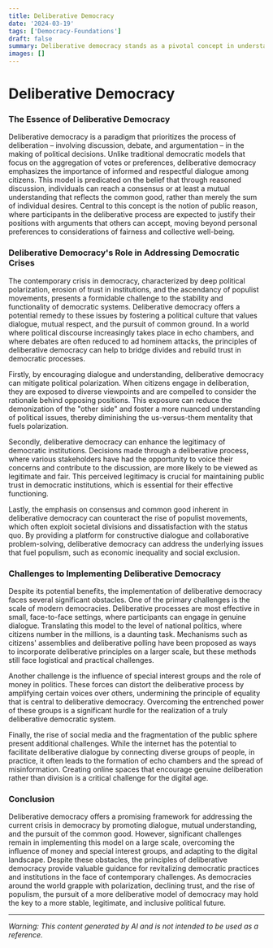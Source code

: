 ```yaml
---
title: Deliberative Democracy
date: '2024-03-19'
tags: ['Democracy-Foundations']
draft: false
summary: Deliberative democracy stands as a pivotal concept in understanding the current crisis facing democracies worldwide. This model emphasizes the importance of dialogue, reasoning, and consensus among citizens in the decision-making process, contrasting sharply with the mere aggregation of preferences that often characterizes electoral democracies. The crisis in democracy today – marked by polarization, declining trust in institutions, and the rise of populist movements – can be partly attributed t
images: []
---
```



# Deliberative Democracy

### The Essence of Deliberative Democracy

Deliberative democracy is a paradigm that prioritizes the process of deliberation – involving discussion, debate, and argumentation – in the making of political decisions. Unlike traditional democratic models that focus on the aggregation of votes or preferences, deliberative democracy emphasizes the importance of informed and respectful dialogue among citizens. This model is predicated on the belief that through reasoned discussion, individuals can reach a consensus or at least a mutual understanding that reflects the common good, rather than merely the sum of individual desires. Central to this concept is the notion of public reason, where participants in the deliberative process are expected to justify their positions with arguments that others can accept, moving beyond personal preferences to considerations of fairness and collective well-being.

### Deliberative Democracy's Role in Addressing Democratic Crises

The contemporary crisis in democracy, characterized by deep political polarization, erosion of trust in institutions, and the ascendancy of populist movements, presents a formidable challenge to the stability and functionality of democratic systems. Deliberative democracy offers a potential remedy to these issues by fostering a political culture that values dialogue, mutual respect, and the pursuit of common ground. In a world where political discourse increasingly takes place in echo chambers, and where debates are often reduced to ad hominem attacks, the principles of deliberative democracy can help to bridge divides and rebuild trust in democratic processes.

Firstly, by encouraging dialogue and understanding, deliberative democracy can mitigate political polarization. When citizens engage in deliberation, they are exposed to diverse viewpoints and are compelled to consider the rationale behind opposing positions. This exposure can reduce the demonization of the "other side" and foster a more nuanced understanding of political issues, thereby diminishing the us-versus-them mentality that fuels polarization.

Secondly, deliberative democracy can enhance the legitimacy of democratic institutions. Decisions made through a deliberative process, where various stakeholders have had the opportunity to voice their concerns and contribute to the discussion, are more likely to be viewed as legitimate and fair. This perceived legitimacy is crucial for maintaining public trust in democratic institutions, which is essential for their effective functioning.

Lastly, the emphasis on consensus and common good inherent in deliberative democracy can counteract the rise of populist movements, which often exploit societal divisions and dissatisfaction with the status quo. By providing a platform for constructive dialogue and collaborative problem-solving, deliberative democracy can address the underlying issues that fuel populism, such as economic inequality and social exclusion.

### Challenges to Implementing Deliberative Democracy

Despite its potential benefits, the implementation of deliberative democracy faces several significant obstacles. One of the primary challenges is the scale of modern democracies. Deliberative processes are most effective in small, face-to-face settings, where participants can engage in genuine dialogue. Translating this model to the level of national politics, where citizens number in the millions, is a daunting task. Mechanisms such as citizens' assemblies and deliberative polling have been proposed as ways to incorporate deliberative principles on a larger scale, but these methods still face logistical and practical challenges.

Another challenge is the influence of special interest groups and the role of money in politics. These forces can distort the deliberative process by amplifying certain voices over others, undermining the principle of equality that is central to deliberative democracy. Overcoming the entrenched power of these groups is a significant hurdle for the realization of a truly deliberative democratic system.

Finally, the rise of social media and the fragmentation of the public sphere present additional challenges. While the internet has the potential to facilitate deliberative dialogue by connecting diverse groups of people, in practice, it often leads to the formation of echo chambers and the spread of misinformation. Creating online spaces that encourage genuine deliberation rather than division is a critical challenge for the digital age.

### Conclusion

Deliberative democracy offers a promising framework for addressing the current crisis in democracy by promoting dialogue, mutual understanding, and the pursuit of the common good. However, significant challenges remain in implementing this model on a large scale, overcoming the influence of money and special interest groups, and adapting to the digital landscape. Despite these obstacles, the principles of deliberative democracy provide valuable guidance for revitalizing democratic practices and institutions in the face of contemporary challenges. As democracies around the world grapple with polarization, declining trust, and the rise of populism, the pursuit of a more deliberative model of democracy may hold the key to a more stable, legitimate, and inclusive political future.

---
*Warning: This content generated by AI and is not intended to be used as a reference.*
